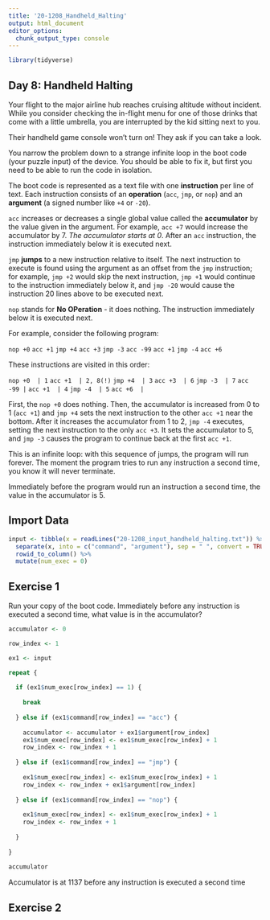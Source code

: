 ```yaml
---
title: '20-1208_Handheld_Halting'
output: html_document
editor_options: 
  chunk_output_type: console
---
```


```r
library(tidyverse)
```

## Day 8: Handheld Halting

Your flight to the major airline hub reaches cruising altitude without incident. While you consider checking the in-flight menu for one of those drinks that come with a little umbrella, you are interrupted by the kid sitting next to you.

Their handheld game console won't turn on! They ask if you can take a look.

You narrow the problem down to a strange infinite loop in the boot code (your puzzle input) of the device. You should be able to fix it, but first you need to be able to run the code in isolation.

The boot code is represented as a text file with one **instruction** per line of text. Each instruction consists of an **operation** (`acc`, `jmp`, or `nop`) and an **argument** (a signed number like `+4` or `-20`).

`acc` increases or decreases a single global value called the **accumulator** by the value given in the argument. For example, `acc +7` would increase the accumulator by 7. *The accumulator starts at 0*. After an `acc` instruction, the instruction immediately below it is executed next.


`jmp` **jumps** to a new instruction relative to itself. The next instruction to execute is found using the argument as an offset from the `jmp` instruction; for example, `jmp +2` would skip the next instruction, `jmp +1` would continue to the instruction immediately below it, and `jmp -20` would cause the instruction 20 lines above to be executed next.

`nop` stands for **No OPeration** - it does nothing. The instruction immediately below it is executed next.


For example, consider the following program:

`nop +0`
`acc +1`
`jmp +4`
`acc +3`
`jmp -3`
`acc -99`
`acc +1`
`jmp -4`
`acc +6`

These instructions are visited in this order:

`nop +0  | 1`
`acc +1  | 2, 8(!)`
`jmp +4  | 3`
`acc +3  | 6`
`jmp -3  | 7`
`acc -99 |`
`acc +1  | 4`
`jmp -4  | 5`
`acc +6  |`

First, the `nop +0` does nothing. Then, the accumulator is increased from 0 to 1 (`acc +1`) and `jmp +4` sets the next instruction to the other `acc +1` near the bottom. After it increases the accumulator from 1 to 2, `jmp -4` executes, setting the next instruction to the only `acc +3`. It sets the accumulator to 5, and `jmp -3` causes the program to continue back at the first `acc +1`.

This is an infinite loop: with this sequence of jumps, the program will run forever. The moment the program tries to run any instruction a second time, you know it will never terminate.

Immediately before the program would run an instruction a second time, the value in the accumulator is 5.


## Import Data

```r
input <- tibble(x = readLines("20-1208_input_handheld_halting.txt")) %>% 
  separate(x, into = c("command", "argument"), sep = " ", convert = TRUE) %>% 
  rowid_to_column() %>% 
  mutate(num_exec = 0)
```


## Exercise 1

Run your copy of the boot code. Immediately before any instruction is executed a second time, what value is in the accumulator?

```r
accumulator <- 0

row_index <- 1

ex1 <- input

repeat {
  
  if (ex1$num_exec[row_index] == 1) {
    
    break 
  
  } else if (ex1$command[row_index] == "acc") {
    
    accumulator <- accumulator + ex1$argument[row_index]
    ex1$num_exec[row_index] <- ex1$num_exec[row_index] + 1 
    row_index <- row_index + 1
   
  } else if (ex1$command[row_index] == "jmp") {
    
    ex1$num_exec[row_index] <- ex1$num_exec[row_index] + 1 
    row_index <- row_index + ex1$argument[row_index]
    
  } else if (ex1$command[row_index] == "nop") {
    
    ex1$num_exec[row_index] <- ex1$num_exec[row_index] + 1 
    row_index <- row_index + 1
    
  }
  
}
  
accumulator


```

Accumulator is at 1137 before any instruction is executed a second time 

## Exercise 2